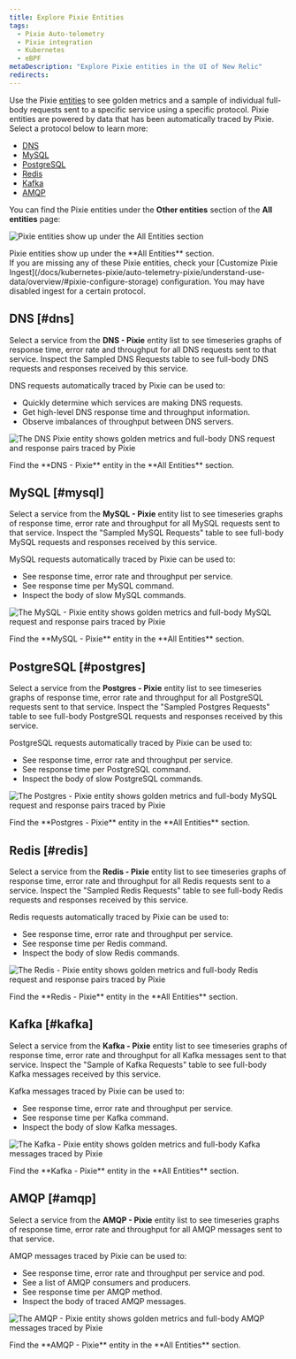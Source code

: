 ```yaml
---
title: Explore Pixie Entities
tags:
  - Pixie Auto-telemetry
  - Pixie integration
  - Kubernetes
  - eBPF
metaDescription: "Explore Pixie entities in the UI of New Relic"
redirects:
---
```










Use the Pixie [entities](/docs/new-relic-solutions/new-relic-one/core-concepts/what-entity-new-relic/) to see golden metrics and a sample of individual full-body requests sent to a specific service using a specific protocol. Pixie entities are powered by data that has been automatically traced by Pixie. Select a protocol below to learn more:

* [DNS](#dns)
* [MySQL](#mysql)
* [PostgreSQL](#postgres)
* [Redis](#redis)
* [Kafka](#kafka)
* [AMQP](#amqp)

You can find the Pixie entities under the **Other entities** section of the **All entities** page:

<img
  title="Pixie entities show up under the All Entities section"
  alt="Pixie entities show up under the All Entities section"
  src={pixieEntities}
/>

<figcaption>
  Pixie entities show up under the **All Entities** section.
</figcaption>

<Callout variant="important">
  If you are missing any of these Pixie entities, check your [Customize Pixie Ingest](/docs/kubernetes-pixie/auto-telemetry-pixie/understand-use-data/overview/#pixie-configure-storage) configuration. You may have disabled ingest for a certain protocol.
</Callout>

## DNS [#dns]

Select a service from the **DNS - Pixie** entity list to see timeseries graphs of response time, error rate and throughput for all DNS requests sent to that service. Inspect the Sampled DNS Requests table to see full-body DNS requests and responses received by this service.

DNS requests automatically traced by Pixie can be used to:
* Quickly determine which services are making DNS requests.
* Get high-level DNS response time and throughput information.
* Observe imbalances of throughput between DNS servers.

<img
  title="The **DNS - Pixie** entity shows golden metrics and full-body DNS request and response pairs traced by Pixie"
  alt="The DNS Pixie entity shows golden metrics and full-body DNS request and response pairs traced by Pixie"
  src={pixieDnsEntity}
/>

<figcaption>
  Find the **DNS - Pixie** entity in the **All Entities** section.
</figcaption>


## MySQL [#mysql]

Select a service from the **MySQL - Pixie** entity list to see timeseries graphs of response time, error rate and throughput for all MySQL requests sent to that service. Inspect the "Sampled MySQL Requests" table to see full-body MySQL requests and responses received by this service.

MySQL requests automatically traced by Pixie can be used to:

* See response time, error rate and throughput per service.
* See response time per MySQL command.
* Inspect the body of slow MySQL commands.

<img
  title="The **MySQL - Pixie** entity shows golden metrics and full-body MySQL request and response pairs traced by Pixie"
  alt="The MySQL - Pixie entity shows golden metrics and full-body MySQL request and response pairs traced by Pixie"
  src={pixieMysqlEntity}
/>

<figcaption>
  Find the **MySQL - Pixie** entity in the **All Entities** section.
</figcaption>

## PostgreSQL [#postgres]

Select a service from the **Postgres - Pixie** entity list to see timeseries graphs of response time, error rate and throughput for all PostgreSQL requests sent to that service. Inspect the "Sampled Postgres Requests" table to see full-body PostgreSQL requests and responses received by this service.

PostgreSQL requests automatically traced by Pixie can be used to:

* See response time, error rate and throughput per service.
* See response time per PostgreSQL command.
* Inspect the body of slow PostgreSQL commands.

<img
  title="The **Postgres - Pixie** entity shows golden metrics and full-body MySQL request and response pairs traced by Pixie"
  alt="The Postgres - Pixie entity shows golden metrics and full-body MySQL request and response pairs traced by Pixie"
  src={pixiePostgresEntity}
/>

<figcaption>
  Find the **Postgres - Pixie** entity in the **All Entities** section.
</figcaption>

## Redis [#redis]

Select a service from the **Redis - Pixie** entity list to see timeseries graphs of response time, error rate and throughput for all Redis requests sent to a service. Inspect the "Sampled Redis Requests" table to see full-body Redis requests and responses received by this service.

Redis requests automatically traced by Pixie can be used to:

* See response time, error rate and throughput per service.
* See response time per Redis command.
* Inspect the body of slow Redis commands.

<img
  title="The **Redis - Pixie** entity shows golden metrics and full-body Redis request and response pairs traced by Pixie"
  alt="The Redis - Pixie entity shows golden metrics and full-body Redis request and response pairs traced by Pixie"
  src={pixieRedisEntity}
/>

<figcaption>
  Find the **Redis - Pixie** entity in the **All Entities** section.
</figcaption>

## Kafka [#kafka]

Select a service from the **Kafka - Pixie** entity list to see timeseries graphs of response time, error rate and throughput for all Kafka messages sent to that service. Inspect the "Sample of Kafka Requests" table to see full-body Kafka messages received by this service.

Kafka messages traced by Pixie can be used to:

* See response time, error rate and throughput per service.
* See response time per Kafka command.
* Inspect the body of slow Kafka messages.

<img
  title="The **Kafka - Pixie** entity shows golden metrics and full-body Kafka messages traced by Pixie"
  alt="The Kafka - Pixie entity shows golden metrics and full-body Kafka messages traced by Pixie"
  src={pixieKafkaEntity}
/>

<figcaption>
  Find the **Kafka - Pixie** entity in the **All Entities** section.
</figcaption>


## AMQP [#amqp]

Select a service from the **AMQP - Pixie** entity list to see timeseries graphs of response time, error rate and throughput for all AMQP messages sent to that service.

AMQP messages traced by Pixie can be used to:

* See response time, error rate and throughput per service and pod.
* See a list of AMQP consumers and producers.
* See response time per AMQP method.
* Inspect the body of traced AMQP messages.

<img
  title="The **AMQP - Pixie** entity shows golden metrics and full-body AMQP messages traced by Pixie"
  alt="The AMQP - Pixie entity shows golden metrics and full-body AMQP messages traced by Pixie"
  src={pixieAmqpEntity}
/>

<figcaption>
  Find the **AMQP - Pixie** entity in the **All Entities** section.
</figcaption>